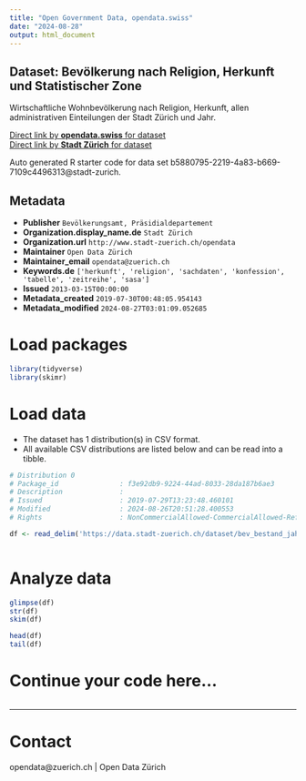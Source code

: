 ```yaml
---
title: "Open Government Data, opendata.swiss"
date: "2024-08-28"
output: html_document
---
```


## Dataset: Bevölkerung nach Religion, Herkunft und Statistischer Zone


Wirtschaftliche Wohnbevölkerung nach Religion, Herkunft, allen administrativen Einteilungen der Stadt Zürich und Jahr.


[Direct link by **opendata.swiss** for dataset](https://opendata.swiss/de/dataset/bevolkerung-nach-religion-herkunft-und-statistischer-zone-seit-19931)<br>
[Direct link by **Stadt Zürich** for dataset](https://data.stadt-zuerich.ch/dataset/bev_bestand_jahr_statzone_herkunft_konfession_od3161)

Auto generated R starter code for data set b5880795-2219-4a83-b669-7109c4496313@stadt-zurich.

## Metadata

- **Publisher** `Bevölkerungsamt, Präsidialdepartement`
- **Organization.display_name.de** `Stadt Zürich`
- **Organization.url** `http://www.stadt-zuerich.ch/opendata`
- **Maintainer** `Open Data Zürich`
- **Maintainer_email** `opendata@zuerich.ch`
- **Keywords.de** `['herkunft', 'religion', 'sachdaten', 'konfession', 'tabelle', 'zeitreihe', 'sasa']`
- **Issued** `2013-03-15T00:00:00`
- **Metadata_created** `2019-07-30T00:48:05.954143`
- **Metadata_modified** `2024-08-27T03:01:09.052685`


# Load packages

```r

library(tidyverse)
library(skimr)

```

# Load data

-   The dataset has 1 distribution(s) in CSV format.
-   All available CSV distributions are listed below and can be read into a tibble.

```r

# Distribution 0
# Package_id               : f3e92db9-9224-44ad-8033-28da187b6ae3
# Description              : 
# Issued                   : 2019-07-29T13:23:48.460101
# Modified                 : 2024-08-26T20:51:28.400553
# Rights                   : NonCommercialAllowed-CommercialAllowed-ReferenceNotRequired

df <- read_delim('https://data.stadt-zuerich.ch/dataset/bev_bestand_jahr_statzone_herkunft_konfession_od3161/download/BEV316OD3161.csv')



```

# Analyze data

```r

glimpse(df)
str(df)
skim(df)

head(df)
tail(df)

```

# Continue your code here...

```r

```

------------------------------------------------------------------------

# Contact

opendata@zuerich.ch | Open Data Zürich
